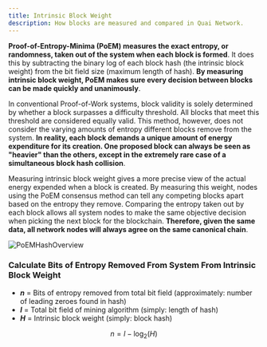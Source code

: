 ```yaml
---
title: Intrinsic Block Weight
description: How blocks are measured and compared in Quai Network.
---
```


**Proof-of-Entropy-Minima (PoEM) measures the exact entropy, or randomness, taken out of the system when each block is formed**. It does this by subtracting the binary log of each block hash (the intrinsic block weight) from the bit field size (maximum length of hash). **By measuring intrinsic block weight, PoEM makes sure every decision between blocks can be made quickly and unanimously**.

In conventional Proof-of-Work systems, block validity is solely determined by whether a block surpasses a difficulty threshold. All blocks that meet this threshold are considered equally valid. This method, however, does not consider the varying amounts of entropy different blocks remove from the system. **In reality, each block demands a unique amount of energy expenditure for its creation. One proposed block can always be seen as "heavier" than the others, except in the extremely rare case of a simultaneous block hash collision**.

Measuring intrinsic block weight gives a more precise view of the actual energy expended when a block is created. By measuring this weight, nodes using the PoEM consensus method can tell any competing blocks apart based on the entropy they remove. Comparing the entropy taken out by each block allows all system nodes to make the same objective decision when picking the next block for the blockchain. **Therefore, given the same data, all network nodes will always agree on the same canonical chain**.

![PoEMHashOverview](/img/PoEMHashOverview.jpg)

### Calculate Bits of Entropy Removed From System From Intrinsic Block Weight

- **_n_** = Bits of entropy removed from total bit field (approximately: number of leading zeroes found in hash)
- **_l_** = Total bit field of mining algorithm (simply: length of hash)
- **_H_** = Intrinsic block weight (simply: block hash)

$$
n = l - \log_{2}{(H)}
$$
